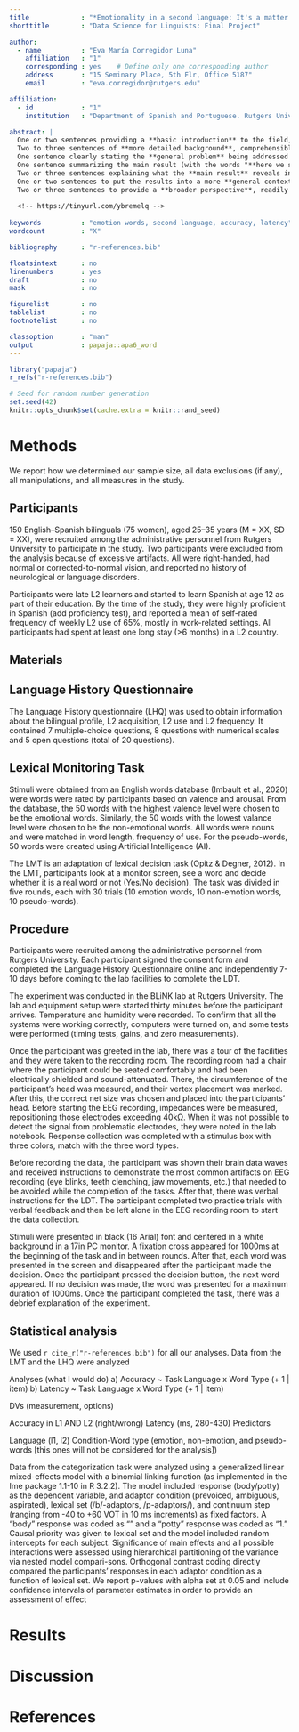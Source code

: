 ```yaml
---
title             : "*Emotionality in a second language: It's a matter of time* (Opitz & Degner, 2012): an adaptation"
shorttitle        : "Data Science for Linguists: Final Project"

author: 
  - name          : "Eva María Corregidor Luna"
    affiliation   : "1"
    corresponding : yes    # Define only one corresponding author
    address       : "15 Seminary Place, 5th Flr, Office 5187"
    email         : "eva.corregidor@rutgers.edu"

affiliation:
  - id            : "1"
    institution   : "Department of Spanish and Portuguese. Rutgers University"

abstract: |
  One or two sentences providing a **basic introduction** to the field,  comprehensible to a scientist in any discipline.
  Two to three sentences of **more detailed background**, comprehensible  to scientists in related disciplines.
  One sentence clearly stating the **general problem** being addressed by  this particular study.
  One sentence summarizing the main result (with the words "**here we show**" or their equivalent).
  Two or three sentences explaining what the **main result** reveals in direct comparison to what was thought to be the case previously, or how the  main result adds to previous knowledge.
  One or two sentences to put the results into a more **general context**.
  Two or three sentences to provide a **broader perspective**, readily comprehensible to a scientist in any discipline.
  
  <!-- https://tinyurl.com/ybremelq -->
  
keywords          : "emotion words, second language, accuracy, latency"
wordcount         : "X"

bibliography      : "r-references.bib"

floatsintext      : no
linenumbers       : yes
draft             : no
mask              : no

figurelist        : no
tablelist         : no
footnotelist      : no

classoption       : "man"
output            : papaja::apa6_word
---
```


```r
library("papaja")
r_refs("r-references.bib")
```

```r
# Seed for random number generation
set.seed(42)
knitr::opts_chunk$set(cache.extra = knitr::rand_seed)
```

# Methods
We report how we determined our sample size, all data exclusions (if any), all manipulations, and all measures in the study. <!-- 21-word solution (Simmons, Nelson & Simonsohn, 2012; retrieved from http://ssrn.com/abstract=2160588) -->

## Participants
150 English–Spanish bilinguals (75 women), aged 25–35 years (M = XX, SD = XX), were recruited among the administrative personnel from Rutgers University to participate in the study. Two participants were excluded from the analysis because of excessive artifacts. All were right-handed, had normal or corrected-to-normal vision, and reported no history of neurological or language disorders.

Participants were late L2 learners and started to learn Spanish at age 12 as part of their education. By the time of the study, they were highly proficient in Spanish (add proficiency test), and reported a mean of self-rated frequency of weekly L2 use of 65%, mostly in work-related settings. All participants had spent at least one long stay (>6 months) in a L2 country.

## Materials

## Language History Questionnaire
The Language History questionnaire (LHQ) was used to obtain information about the bilingual profile, L2 acquisition, L2 use and L2 frequency. It contained 7 multiple-choice questions, 8 questions with numerical scales and 5 open questions (total of 20 questions).

## Lexical Monitoring Task
Stimuli were obtained from an English words database (Imbault et al., 2020) were words were rated by participants based on valence and arousal. From the database, the 50 words with the highest valence level were chosen to be the emotional words. Similarly, the 50 words with the lowest valance level were chosen to be the non-emotional words. All words were nouns and were matched in word length, frequency of use. For the pseudo-words, 50 words were created using Artificial Intelligence (AI).

The LMT is an adaptation of lexical decision task (Opitz & Degner, 2012). In the LMT, participants look at a monitor screen, see a word and decide whether it is a real word or not (Yes/No decision). The task was divided in five rounds, each with 30 trials (10 emotion words, 10 non-emotion words, 10 pseudo-words).

## Procedure
Participants were recruited among the administrative personnel from Rutgers University. Each participant signed the consent form and completed the Language History Questionnaire online and independently 7-10 days before coming to the lab facilities to complete the LDT.

The experiment was conducted in the BLiNK lab at Rutgers University. The lab and equipment setup were started thirty minutes before the participant arrives. Temperature and humidity were recorded. To confirm that all the systems were working correctly, computers were turned on, and some tests were performed (timing tests, gains, and zero measurements).

Once the participant was greeted in the lab, there was a tour of the facilities and they were taken to the recording room. The recording room had a chair where the participant could be seated comfortably and had been electrically shielded and sound-attenuated. There, the circumference of the participant’s head was measured, and their vertex placement was marked. After this, the correct net size was chosen and placed into the participants' head. Before starting the EEG recording, impedances were be measured, repositioning those electrodes exceeding 40kΩ. When it was not possible to detect the signal from problematic electrodes, they were noted in the lab notebook. Response collection was completed with a stimulus box with three colors, match with the three word types.

Before recording the data, the participant was shown their brain data waves and received instructions to demonstrate the most common artifacts on EEG recording (eye blinks, teeth clenching, jaw movements, etc.) that needed to be avoided while the completion of the tasks. After that, there was verbal instructions for the LDT. The participant completed two practice trials with verbal feedback and then be left alone in the EEG recording room to start the data collection.

Stimuli were presented in black (16 Arial) font and centered in a white background in a 17in PC monitor. A fixation cross appeared for 1000ms at the beginning of the task and in between rounds. After that, each word was presented in the screen and disappeared after the participant made the decision. Once the participant pressed the decision button, the next word appeared. If no decision was made, the word was presented for a maximum duration of 1000ms. Once the participant completed the task, there was a debrief explanation of the experiment.

## Statistical analysis
We used `r cite_r("r-references.bib")` for all our analyses. Data from the LMT and the LHQ were analyzed

Analyses (what I would do)
a) Accuracy ~ Task Language x Word Type (+ 1 | item)
b) Latency ~ Task Language x Word Type (+ 1 | item)

DVs (measurement, options)

Accuracy in L1 AND L2 (right/wrong)
Latency (ms, 280-430)
Predictors

Language (l1, l2)
Condition-Word type (emotion, non-emotion, and pseudo-words [this ones will not be considered for the analysis])

Data from the categorization task were analyzed using a generalized linear mixed-effects model with a binomial linking function (as implemented in the Ime package 1.1-10 in R 3.2.2). The model included response (body/potty) as the dependent variable, and adaptor condition (prevoiced, ambiguous, aspirated), lexical set (/b/-adaptors, /p-adaptors/), and continuum step (ranging from -40 to +60 VOT in 10 ms increments) as fixed factors. A "body" response was coded as "" and a "potty" response was coded as "1." Causal priority was given to lexical set and the model included random intercepts for each subject. Significance of main effects and all possible interactions were assessed using hierarchical partitioning of the variance via nested model compari-sons. Orthogonal contrast coding directly compared the participants' responses in each adaptor condition as a function of lexical set. We report p-values with alpha set at 0.05 and include confidence intervals of parameter estimates in order to provide an assessment of effect

# Results

# Discussion


\newpage

# References

::: {#refs custom-style="Bibliography"}
:::
